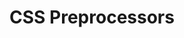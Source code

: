 ---
id: "web_hard_mc_015"
questionType: "MULTIPLE_CHOICE"
title: "CSS Preprocessors"
description: "Which of the following is a CSS preprocessor?"
difficulty: "HARD"
category: "Web Development"
options:
  - "Sass"
  - "React"
  - "Bootstrap"
  - "Node.js"
correctAnswer: 0
---